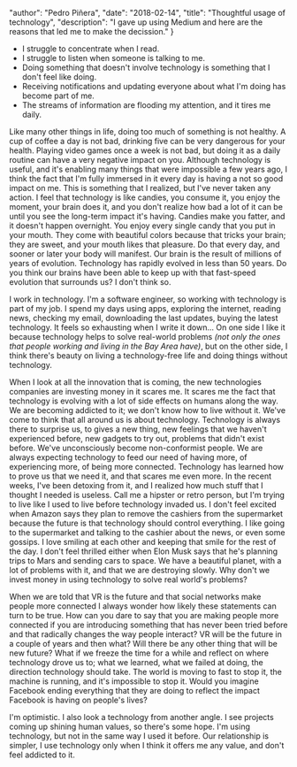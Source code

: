 
  "author": "Pedro Piñera",
  "date": "2018-02-14",
  "title": "Thoughtful usage of technology",
  "description": "I gave up using Medium and here are the reasons that led me to make the decission."
}




- I struggle to concentrate when I read.
- I struggle to listen when someone is talking to me.
- Doing something that doesn't involve technology is something that I don't feel like doing.
- Receiving notifications and updating everyone about what I'm doing has become part of me.
- The streams of information are flooding my attention, and it tires me daily.

Like many other things in life, doing too much of something is not healthy. A cup of coffee a day is not bad, drinking five can be very dangerous for your health. Playing video games once a week is not bad, but doing it as a daily routine can have a very negative impact on you. Although technology is useful, and it's enabling many things that were impossible a few years ago, I think the fact that I'm fully immersed in it every day is having a not so good impact on me. This is something that I realized, but I've never taken any action. I feel that technology is like candies, you consume it, you enjoy the moment, your brain does it, and you don't realize how bad a lot of it can be until you see the long-term impact it's having. Candies make you fatter, and it doesn't happen overnight. You enjoy every single candy that you put in your mouth. They come with beautiful colors because that tricks your brain; they are sweet, and your mouth likes that pleasure. Do that every day, and sooner or later your body will manifest. Our brain is the result of millions of years of evolution. Technology has rapidly evolved in less than 50 years. Do you think our brains have been able to keep up with that fast-speed evolution that surrounds us? I don't think so.

I work in technology. I'm a software engineer, so working with technology is part of my job. I spend my days using apps, exploring the internet, reading news, checking my email, downloading the last updates, buying the latest technology. It feels so exhausting when I write it down... On one side I like it because technology helps to solve real-world problems _(not only the ones that people working and living in the Bay Area have)_, but on the other side, I think there's beauty on living a technology-free life and doing things without technology.

When I look at all the innovation that is coming, the new technologies companies are investing money in it scares me. It scares me the fact that technology is evolving with a lot of side effects on humans along the way. We are becoming addicted to it; we don't know how to live without it. We've come to think that all around us is about technology. Technology is always there to surprise us, to gives a new thing, new feelings that we haven't experienced before, new gadgets to try out, problems that didn't exist before. We've unconsciously become non-conformist people. We are always expecting technology to feed our need of having more, of experiencing more, of being more connected. Technology has learned how to prove us that we need it, and that scares me even more. In the recent weeks, I've been detoxing from it, and I realized how much stuff that I thought I needed is useless. Call me a hipster or retro person, but I'm trying to live like I used to live before technology invaded us. I don't feel excited when Amazon says they plan to remove the cashiers from the supermarket because the future is that technology should control everything. I like going to the supermarket and talking to the cashier about the news, or even some gossips. I love smiling at each other and keeping that smile for the rest of the day. I don't feel thrilled either when Elon Musk says that he's planning trips to Mars and sending cars to space. We have a beautiful planet, with a lot of problems with it, and that we are destroying slowly. Why don't we invest money in using technology to solve real world's problems?

When we are told that VR is the future and that social networks make people more connected I always wonder how likely these statements can turn to be true. How can you dare to say that you are making people more connected if you are introducing something that has never been tried before and that radically changes the way people interact? VR will be the future in a couple of years and then what? Will there be any other thing that will be new future? What if we freeze the time for a while and reflect on where technology drove us to; what we learned, what we failed at doing, the direction technology should take. The world is moving to fast to stop it, the machine is running, and it's impossible to stop it. Would you imagine Facebook ending everything that they are doing to reflect the impact Facebook is having on people's lives?

I'm optimistic. I also look a technology from another angle. I see projects coming up shining human values, so there's some hope. I'm using technology, but not in the same way I used it before. Our relationship is simpler, I use technology only when I think it offers me any value, and don't feel addicted to it.

    
